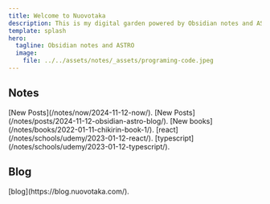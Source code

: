 ```yaml
---
title: Welcome to Nuovotaka
description: This is my digital garden powered by Obsidian notes and ASTRO.
template: splash
hero:
  tagline: Obsidian notes and ASTRO
  image:
    file: ../../assets/notes/_assets/programing-code.jpeg
---
```



## Notes

<CardGrid stagger>
	<Card title="現在の状態" icon="document">
		[New Posts](/notes/now/2024-11-12-now/).
	</Card>
	<Card title="Posts" icon="document">
		[New Posts](/notes/posts/2024-11-12-obsidian-astro-blog/).
	</Card>
	<Card title="Books" icon="open-book">
		[New books](/notes/books/2022-01-11-chikirin-book-1/).
	</Card>
	<Card title="Schools" icon="document">
		[react](/notes/schools/udemy/2023-01-12-react/).
		[typescript](/notes/schools/udemy/2023-01-12-typescript/).
	</Card>
</CardGrid>

## Blog

<CardGrid stagger>
	<Card title="blog" icon="document">
		[blog](https://blog.nuovotaka.com/).
	</Card>
</CardGrid>